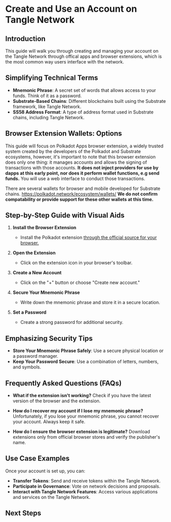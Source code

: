 
# Create and Use an Account on Tangle Network

## Introduction

This guide will walk you through creating and managing your account on the Tangle Network through offical apps and browser extensions, which is the most common way users interface with the network.

## Simplifying Technical Terms

- **Mnemonic Phrase**: A secret set of words that allows access to your funds. Think of it as a password.
- **Substrate-Based Chains**: Different blockchains built using the Substrate framework, like Tangle Network.
- **SS58 Address Format**: A type of address format used in Substrate chains, including Tangle Network.

## Browser Extension Wallets: Options

This guide will focus on Polkadot Apps browser extension, a widely trusted system created by the developers of the Polkadot and Substrate ecosystems, however, it's important to note that this browser extension does only one thing: it manages accounts and allows the signing of transactions with those accounts. **It does not inject providers for use by dapps at this early point, nor does it perform wallet functions, e.g send funds.** You will use a web interface to conduct those transactions.

There are several wallets for browser and mobile developed for Substrate chains.
https://polkadot.network/ecosystem/wallets/
**We do not confirm compatability or provide support for these other wallets at this time.**

## Step-by-Step Guide with Visual Aids

1. **Install the Browser Extension**

   - Install the Polkadot extension [through the official source for your browser.](https://polkadot.js.org/extension/)

2. **Open the Extension**

   <postInstall />

   - Click on the extension icon in your browser's toolbar.

3. **Create a New Account**

   <addAccount />

   - Click on the "+" button or choose "Create new account."

4. **Secure Your Mnemonic Phrase**

   <mnemonic />

   - Write down the mnemonic phrase and store it in a secure location.

5. **Set a Password**
   - Create a strong password for additional security.

## Emphasizing Security Tips

- **Store Your Mnemonic Phrase Safely**: Use a secure physical location or a password manager.
- **Keep Your Password Secure**: Use a combination of letters, numbers, and symbols.

## Frequently Asked Questions (FAQs)

- **What if the extension isn't working?**
  Check if you have the latest version of the browser and the extension.

- **How do I recover my account if I lose my mnemonic phrase?**
  Unfortunately, if you lose your mnemonic phrase, you cannot recover your account. Always keep it safe.

- **How do I ensure the browser extension is legitimate?**
  Download extensions only from official browser stores and verify the publisher's name.

## Use Case Examples

Once your account is set up, you can:

- **Transfer Tokens**: Send and receive tokens within the Tangle Network.
- **Participate in Governance**: Vote on network decisions and proposals.
- **Interact with Tangle Network Features**: Access various applications and services on the Tangle Network.

## Next Steps

<CommonActions />
